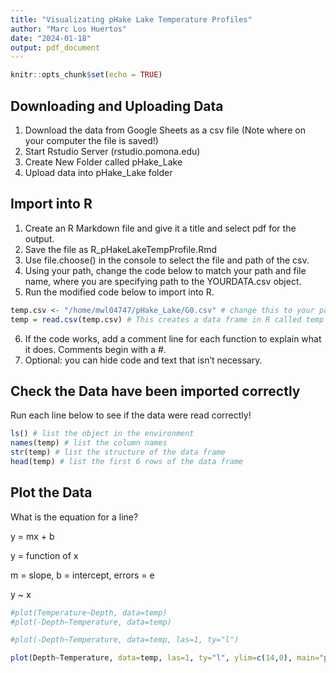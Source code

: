 ```yaml
---
title: "Visualizating pHake Lake Temperature Profiles"
author: "Marc Los Huertos"
date: "2024-01-18"
output: pdf_document
---
```


```r
knitr::opts_chunk$set(echo = TRUE)
```

## Downloading and Uploading Data

1. Download the data from Google Sheets as a csv file (Note where on your computer the file is saved!)
2. Start Rstudio Server (rstudio.pomona.edu)
3. Create New Folder called pHake_Lake
4. Upload data into pHake_Lake folder

## Import into R

1. Create an R Markdown file and give it a title and select pdf for the output.
2. Save the file as R_pHakeLakeTempProfile.Rmd
3. Use file.choose() in the console to select the file and path of the csv.
4. Using your path, change the code below to match your path and file name, where you are specifying path to the YOURDATA.csv object.
5. Run the modified code below to import into R.

```r
temp.csv <- "/home/mwl04747/pHake_Lake/G0.csv" # change this to your path...
temp = read.csv(temp.csv) # This creates a data frame in R called temp

```

6. If the code works, add a comment line for each function to explain what it does. Comments begin with a #.
7. Optional: you can hide code and text that isn't necessary.

## Check the Data have been imported correctly

Run each line below to see if the data were read correctly!

```r
ls() # list the object in the environment
names(temp) # list the column names
str(temp) # list the structure of the data frame
head(temp) # list the first 6 rows of the data frame

```

## Plot the Data

What is the equation for a line?

y = mx + b

y = function of x

m = slope, b = intercept, errors = e    

y ~ x



```r
#plot(Temperature~Depth, data=temp)
#plot(-Depth~Temperature, data=temp)

#plot(-Depth~Temperature, data=temp, las=1, ty="l")

plot(Depth~Temperature, data=temp, las=1, ty="l", ylim=c(14,0), main="pHake Lake Temperature Profile (Jan 16, 2024)")
```
